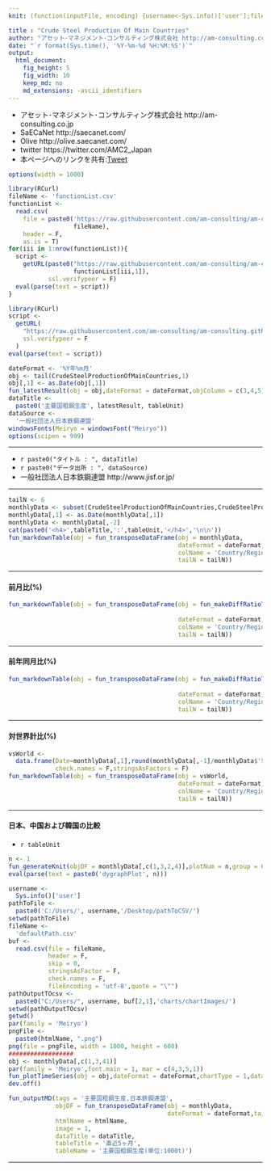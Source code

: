 ```yaml
---
knit: (function(inputFile, encoding) {username<-Sys.info()['user'];fileName<-'defaultPath.csv';pathToFile <-paste0('C:/Users/', username,'/Desktop/pathToCSV/');setwd(pathToFile);buf0<-read.csv(fileName,header = F,skip = 0,stringsAsFactor = F,check.names = F,fileEncoding = 'utf-8');timeStamp<-format(Sys.time(),'%Y%m%d%H%M%S');htmlName<-'CrudeSteelProductionOfMainCountries';rmarkdown::render(inputFile, encoding = encoding, output_file = paste0('C:/Users/',username,buf0[2,1],'charts/','am-consulting.co.jp-',htmlName,'.html')) })

title : "Crude Steel Production Of Main Countries"
author: "アセット･マネジメント･コンサルティング株式会社 http://am-consulting.co.jp"
date: "`r format(Sys.time(), '%Y-%m-%d %H:%M:%S')`"
output: 
  html_document:
    fig_height: 5
    fig_width: 10
    keep_md: no
    md_extensions: -ascii_identifiers 
---
```

<link href="http://knowledgevault.saecanet.com/components/rmarkdown-html.css" rel="stylesheet">
<script src="http://knowledgevault.saecanet.com/components/JavascriptCode.js"></script>
<style>.main-container {max-width : 1000px;}</style>

- アセット･マネジメント･コンサルティング株式会社 http://am-consulting.co.jp
- SaECaNet http://saecanet.com/
- Olive http://olive.saecanet.com/
- twitter https://twitter.com/AMC2_Japan
- 本ページへのリンクを共有:<a href="https://twitter.com/share" class="twitter-share-button" data-via="AMC2_Japan" data-size="large">Tweet</a> <script>!function(d,s,id){var js,fjs=d.getElementsByTagName(s)[0],p=/^http:/.test(d.location)?'http':'https';if(!d.getElementById(id)){js=d.createElement(s);js.id=id;js.src=p+'://platform.twitter.com/widgets.js';fjs.parentNode.insertBefore(js,fjs);}}(document, 'script', 'twitter-wjs');</script>

```r
options(width = 1000)
```

```r
library(RCurl)
fileName <- 'functionList.csv'
functionList <-
  read.csv(
    file = paste0('https://raw.githubusercontent.com/am-consulting/am-consulting.github.io/master/csv/',
                  fileName),
    header = F,
    as.is = T)
for(iii in 1:nrow(functionList)){
  script <- 
    getURL(paste0("https://raw.githubusercontent.com/am-consulting/am-consulting.github.io/master/", 
                  functionList[iii,1]),
           ssl.verifypeer = F)
  eval(parse(text = script))
}
```

```r
library(RCurl)
script <-
  getURL(
    "https://raw.githubusercontent.com/am-consulting/am-consulting.github.io/master/importCrudeSteelProductionOfMainCountries.r",
    ssl.verifypeer = F
  )
eval(parse(text = script))
```

```r
dateFormat <- '%Y年%m月'
obj <- tail(CrudeSteelProductionOfMainCountries,1)
obj[,1] <- as.Date(obj[,1])
fun_latestResult(obj = obj,dateFormat = dateFormat,objColumn = c(3,4,5))
dataTitle <-
  paste0('主要国粗鋼生産', latestResult, tableUnit)
dataSource <- 
  '一般社団法人日本鉄鋼連盟'
windowsFonts(Meiryo = windowsFont("Meiryo"))
options(scipen = 999)
```

***

- `r paste0("タイトル : ", dataTitle)`
- `r paste0("データ出所 : ", dataSource)`
- 一般社団法人日本鉄鋼連盟 http://www.jisf.or.jp/

***

```r
tailN <- 6
monthlyData <- subset(CrudeSteelProductionOfMainCountries,CrudeSteelProductionOfMainCountries[,2]=='Monthly')
monthlyData[,1] <- as.Date(monthlyData[,1])
monthlyData <- monthlyData[,-2]
cat(paste0('<h4>',tableTitle,':',tableUnit,'</h4>','\n\n'))
fun_markdownTable(obj = fun_transposeDataFrame(obj = monthlyData,
                                               dateFormat = dateFormat,
                                               colName = 'Country/Region',
                                               tailN = tailN))
```

***
#### 前月比(%)

```r
fun_markdownTable(obj = fun_transposeDataFrame(obj = fun_makeDiffRatioTable(obj = monthlyData,
                                                                            lag = 1,diff = 1),
                                               dateFormat = dateFormat,
                                               colName = 'Country/Region',
                                               tailN = tailN))
```

***
#### 前年同月比(%)

```r
fun_markdownTable(obj = fun_transposeDataFrame(obj = fun_makeDiffRatioTable(obj = monthlyData,
                                                                            lag = 12,diff = 1),
                                               dateFormat = dateFormat,
                                               colName = 'Country/Region',
                                               tailN = tailN))
```

***
#### 対世界計比(%)

```r
vsWorld <- 
  data.frame(Date=monthlyData[,1],round(monthlyData[,-1]/monthlyData$'世界計'*100,2),
             check.names = F,stringsAsFactors = F)
fun_markdownTable(obj = fun_transposeDataFrame(obj = vsWorld,
                                               dateFormat = dateFormat,
                                               colName = 'Country/Region',
                                               tailN = tailN))
```

***
#### 日本、中国および韓国の比較
- `r tableUnit`

```r
n <- 1
fun_generateKnit(objDF = monthlyData[,c(1,3,2,4)],plotNum = n,group = 0,barPlot = 1)
eval(parse(text = paste0('dygraphPlot', n)))
```

```r
username <-
  Sys.info()['user']
pathToFile <-
  paste0('C:/Users/', username,'/Desktop/pathToCSV/')
setwd(pathToFile)
fileName <-
  'defaultPath.csv'
buf <-
  read.csv(file = fileName,
           header = F,
           skip = 0,
           stringsAsFactor = F,
           check.names = F,
           fileEncoding = 'utf-8',quote = "\"")
pathOutputTOcsv <-
  paste0("C:/Users/", username, buf[2,1],'charts/chartImages/')
setwd(pathOutputTOcsv)
getwd()
par(family = 'Meiryo')
pngFile <-
  paste0(htmlName, ".png")
png(file = pngFile, width = 1000, height = 600)
##################
obj <- monthlyData[,c(1,3,41)]
par(family = 'Meiryo',font.main = 1, mar = c(4,3,5,1))
fun_plotTimeSeries(obj = obj,dateFormat = dateFormat,chartType = 1,dataTitle = dataTitle,mar = c(4,4,5,1),dataSource = dataSource,needLefLab = 0,typeL = 'o',typeR = 'o',cexL = 1.5,cexR = 1.5)
dev.off()
```

```r
fun_outputMD(tags = '主要国粗鋼生産,日本鉄鋼連盟',
             objDF = fun_transposeDataFrame(obj = monthlyData,
                                            dateFormat = dateFormat,tailN = 5,colName = '国/地域'),
             htmlName = htmlName,
             image = 1,
             dataTitle = dataTitle,
             tableTitle = '直近5ヶ月',
             tableName = '主要国粗鋼生産(単位:1000t)')
```

***
<script>MakeNegative();</script>
<script>
  (function(i,s,o,g,r,a,m){i['GoogleAnalyticsObject']=r;i[r]=i[r]||function(){
  (i[r].q=i[r].q||[]).push(arguments)},i[r].l=1*new Date();a=s.createElement(o),
  m=s.getElementsByTagName(o)[0];a.async=1;a.src=g;m.parentNode.insertBefore(a,m)
  })(window,document,'script','https://www.google-analytics.com/analytics.js','ga');

  ga('create', 'UA-3077339-5', 'auto');
  ga('send', 'pageview');

</script>
